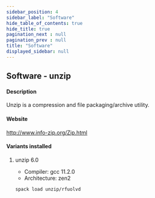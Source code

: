 ```yaml
---
sidebar_position: 4
sidebar_label: "Software"
hide_table_of_contents: true
hide_title: true
pagination_next : null
pagination_prev : null
title: "Software"
displayed_sidebar: null
---
```


## Software - unzip


#### Description
Unzip is a compression and file packaging/archive utility.

#### Website
http://www.info-zip.org/Zip.html

#### Variants installed

1. unzip 6.0

    - Compiler: gcc 11.2.0
    - Architecture: zen2

    ```bash
    spack load unzip/rfuolvd
    ```
